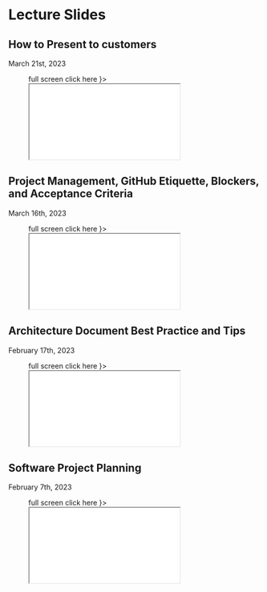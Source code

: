 
# Lecture Slides

## How to Present to customers
March 21st, 2023

<Figure caption={"How to Present to customers"} subcaption={
    <a href={"/slides-html/present-to-customers-4398"} target={"_blank"} rel="noopener noreferrer">full screen click here</a>
}>
    <iframe height={"500"} width={"100%"} src="/slides-html/present-to-customers-4398" title="How to Present to customers"></iframe>
</Figure>


## Project Management, GitHub Etiquette, Blockers, and Acceptance Criteria
March 16th, 2023

<Figure caption={"Project Management, GitHub Etiquette, Blockers, and Acceptance Criteria"} subcaption={
    <a href={"/slides-html/Blockers-4398"} target={"_blank"} rel="noopener noreferrer">full screen click here</a>
}>
    <iframe height={"500"} width={"100%"} src="/slides-html/Blockers-4398" title="Project Management, GitHub Etiquette, Blockers, and Acceptance Criteria"></iframe>
</Figure>

## Architecture Document Best Practice and Tips
February 17th, 2023

<Figure caption={"Architecture Document Tips, and Docusaurus Markdown fragments example for better maintainablility."} subcaption={
    <a href={"/slides-html/design-docs-best-practice"} target={"_blank"} rel="noopener noreferrer">full screen click here</a>
}>
    <iframe height={"500"} width={"100%"} src="/slides-html/design-docs-best-practice" title="W3Schools Free Online Web Tutorials"></iframe>
</Figure>

## Software Project Planning
February 7th, 2023

<Figure caption={"Software Project Planning"} subcaption={
    <a href={"/slides-html/project-management-jira-story-points"} target={"_blank"} rel="noopener noreferrer">full screen click here</a>
}>
    <iframe height={"500"} width={"100%"} src="/slides-html/project-management-jira-story-points" title="W3Schools Free Online Web Tutorials"></iframe>
</Figure>

